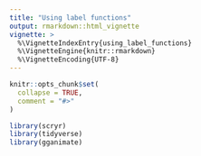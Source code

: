```yaml
---
title: "Using label functions"
output: rmarkdown::html_vignette
vignette: >
  %\VignetteIndexEntry{using_label_functions}
  %\VignetteEngine{knitr::rmarkdown}
  %\VignetteEncoding{UTF-8}
---
```


```r
knitr::opts_chunk$set(
  collapse = TRUE,
  comment = "#>"
)
```

```r
library(scryr)
library(tidyverse)
library(gganimate)
```
